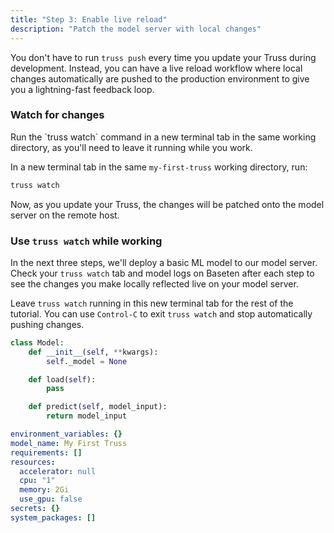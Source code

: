 ```yaml
---
title: "Step 3: Enable live reload"
description: "Patch the model server with local changes"
---
```


You don't have to run `truss push` every time you update your Truss during development. Instead, you can have a live reload workflow where local changes automatically are pushed to the production environment to give you a lightning-fast feedback loop.

### Watch for changes

<Tip>
Run the `truss watch` command in a new terminal tab in the same working directory, as you'll need to leave it running while you work.
</Tip>

In a new terminal tab in the same `my-first-truss` working directory, run:

```sh
truss watch
```

Now, as you update your Truss, the changes will be patched onto the model server on the remote host.

### Use `truss watch` while working

In the next three steps, we'll deploy a basic ML model to our model server. Check your `truss watch` tab and model logs on Baseten after each step to see the changes you make locally reflected live on your model server.

Leave `truss watch` running in this new terminal tab for the rest of the tutorial. You can use `Control-C` to exit `truss watch` and stop automatically pushing changes.

<RequestExample>

```python model/model.py
class Model:
    def __init__(self, **kwargs):
        self._model = None

    def load(self):
        pass

    def predict(self, model_input):
        return model_input
```

```yaml config.yaml
environment_variables: {}
model_name: My First Truss
requirements: []
resources:
  accelerator: null
  cpu: "1"
  memory: 2Gi
  use_gpu: false
secrets: {}
system_packages: []
```

</RequestExample>
